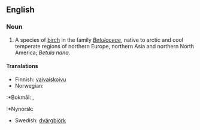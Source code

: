==English==

===Noun===
{{en-noun|sg=[[dwarf]] [[birch]]|dwarf birches}}

# A species of [[birch]] in the family ''[[Betulaceae]]'', native to arctic and cool temperate regions of northern Europe, northern Asia and northern North America; ''Betula nana''.

====Translations====
{{trans-top|dwarf birch}}
*Finnish: [[vaivaiskoivu]]
*Norwegian:
:*Bokmål: {{t|no|dvergbjørk|m|f}}, {{t|no|dvergbjerk|m|f}}
:*Nynorsk: {{t|nn|dvergbjørk|m|f}}
*Swedish: [[dvärgbjörk]] {{c}}
{{trans-bottom}}